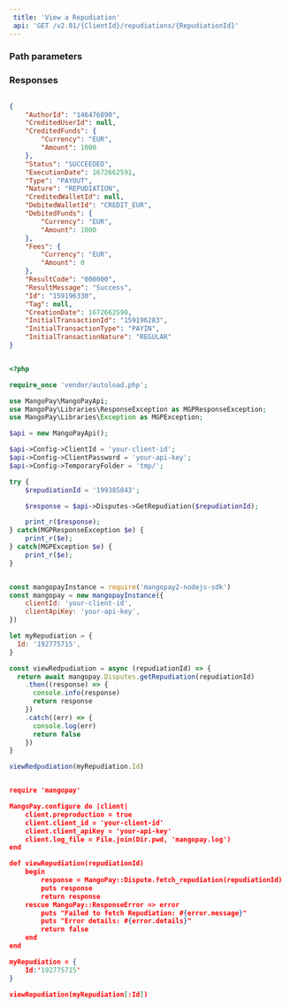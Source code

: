 ```yaml
---  
 title: 'View a Repudiation'  
 api: 'GET /v2.01/{ClientId}/repudiations/{RepudiationId}'  
---  
```


  

### Path parameters  

<RepudiationId />  

### Responses  

<AccordionGroup><Accordion title="200 ">  

<AuthorId1Response />  

<CreditedUserId1Response />  

<CreditedFunds1Response />  

<StatusResponse />  

<ExecutionDateResponse />  

<Type1Response />  

<NatureResponse />  

<CreditedWalletId1Response />  

<DebitedFunds1Response />  

<Fees1Response />  

<ResultCodeResponse />  

<ResultMessageResponse />  

<IdResponse />  

<TagResponse />  

<CreationDateResponse />  

<InitialTransactionIdResponse />  

<InitialTransactionTypeResponse />  

<InitialTransactionNatureResponse /></Accordion></AccordionGroup>  

<ResponseExample>  

```json 200   

{
    "AuthorId": "146476890",
    "CreditedUserId": null,
    "CreditedFunds": {
        "Currency": "EUR",
        "Amount": 1000
    },
    "Status": "SUCCEEDED",
    "ExecutionDate": 1672662591,
    "Type": "PAYOUT",
    "Nature": "REPUDIATION",
    "CreditedWalletId": null,
    "DebitedWalletId": "CREDIT_EUR",
    "DebitedFunds": {
        "Currency": "EUR",
        "Amount": 1000
    },
    "Fees": {
        "Currency": "EUR",
        "Amount": 0
    },
    "ResultCode": "000000",
    "ResultMessage": "Success",
    "Id": "159196330",
    "Tag": null,
    "CreationDate": 1672662590,
    "InitialTransactionId": "159196283",
    "InitialTransactionType": "PAYIN",
    "InitialTransactionNature": "REGULAR"
}  

 ```  

</ResponseExample>  

<RequestExample>  
  
```php PHP  

<?php 

require_once 'vendor/autoload.php';

use MangoPay\MangoPayApi;
use MangoPay\Libraries\ResponseException as MGPResponseException;
use MangoPay\Libraries\Exception as MGPException;

$api = new MangoPayApi();

$api->Config->ClientId = 'your-client-id';
$api->Config->ClientPassword = 'your-api-key';
$api->Config->TemporaryFolder = 'tmp/';

try {
    $repudiationId = '199385843';

    $response = $api->Disputes->GetRepudiation($repudiationId);

    print_r($response);
} catch(MGPResponseException $e) {
    print_r($e);
} catch(MGPException $e) {
    print_r($e);
}  
```  

  
```javascript NodeJS  

const mangopayInstance = require('mangopay2-nodejs-sdk')
const mangopay = new mangopayInstance({
    clientId: 'your-client-id',
    clientApiKey: 'your-api-key',
})

let myRepudiation = {
  Id: '192775715',
}

const viewRedpudiation = async (repudiationId) => {
  return await mangopay.Disputes.getRepudiation(repudiationId)
    .then((response) => {
      console.info(response)
      return response
    })
    .catch((err) => {
      console.log(err)
      return false
    })
}

viewRedpudiation(myRepudiation.Id)  
```  

  
```json REST  

require 'mangopay'

MangoPay.configure do |client|
    client.preproduction = true
    client.client_id = 'your-client-id'
    client.client_apiKey = 'your-api-key'
    client.log_file = File.join(Dir.pwd, 'mangopay.log')
end

def viewRepudiation(repudiationId)
    begin
        response = MangoPay::Dispute.fetch_repudiation(repudiationId)
        puts response
        return response
    rescue MangoPay::ResponseError => error
        puts "Failed to fetch Repudiation: #{error.message}"
        puts "Error details: #{error.details}"
        return false
    end
end

myRepudiation = {
    Id:'192775715'
}

viewRepudiation(myRepudiation[:Id])  
```  

  
</RequestExample>